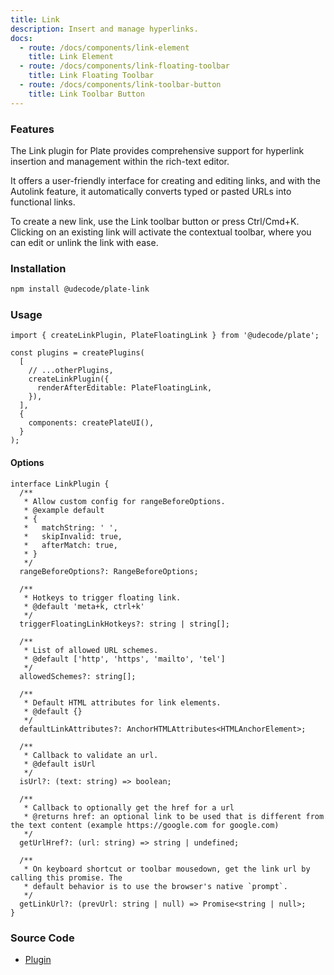 ```yaml
---
title: Link
description: Insert and manage hyperlinks.
docs:
  - route: /docs/components/link-element
    title: Link Element
  - route: /docs/components/link-floating-toolbar
    title: Link Floating Toolbar
  - route: /docs/components/link-toolbar-button
    title: Link Toolbar Button
---
```


<ComponentPreview name="playground-demo" id="link" />

### Features

The Link plugin for Plate provides comprehensive support for hyperlink insertion and management within the rich-text editor.

It offers a user-friendly interface for creating and editing links, and with the Autolink feature, it automatically converts typed or pasted URLs into functional links.

[//]: # 'It offers a user-friendly interface for creating and editing links, and with the Autolink feature, it automatically converts typed or pasted URLs and email addresses into functional links.'

To create a new link, use the Link toolbar button or press Ctrl/Cmd+K.
Clicking on an existing link will activate the contextual toolbar,
where you can edit or unlink the link with ease.

### Installation

```bash
npm install @udecode/plate-link
```

### Usage

```tsx
import { createLinkPlugin, PlateFloatingLink } from '@udecode/plate';

const plugins = createPlugins(
  [
    // ...otherPlugins,
    createLinkPlugin({
      renderAfterEditable: PlateFloatingLink,
    }),
  ],
  {
    components: createPlateUI(),
  }
);
```

#### Options

```tsx
interface LinkPlugin {
  /**
   * Allow custom config for rangeBeforeOptions.
   * @example default
   * {
   *   matchString: ' ',
   *   skipInvalid: true,
   *   afterMatch: true,
   * }
   */
  rangeBeforeOptions?: RangeBeforeOptions;

  /**
   * Hotkeys to trigger floating link.
   * @default 'meta+k, ctrl+k'
   */
  triggerFloatingLinkHotkeys?: string | string[];

  /**
   * List of allowed URL schemes.
   * @default ['http', 'https', 'mailto', 'tel']
   */
  allowedSchemes?: string[];

  /**
   * Default HTML attributes for link elements.
   * @default {}
   */
  defaultLinkAttributes?: AnchorHTMLAttributes<HTMLAnchorElement>;

  /**
   * Callback to validate an url.
   * @default isUrl
   */
  isUrl?: (text: string) => boolean;

  /**
   * Callback to optionally get the href for a url
   * @returns href: an optional link to be used that is different from the text content (example https://google.com for google.com)
   */
  getUrlHref?: (url: string) => string | undefined;

  /**
   * On keyboard shortcut or toolbar mousedown, get the link url by calling this promise. The
   * default behavior is to use the browser's native `prompt`.
   */
  getLinkUrl?: (prevUrl: string | null) => Promise<string | null>;
}
```

### Source Code

- [Plugin](https://github.com/udecode/plate/blob/main/packages/link/src/createLinkPlugin.ts)
